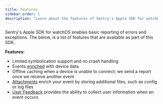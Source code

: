 ```yaml
---
title: Features
sidebar_order: 1
description: "Learn about the features of Sentry's Apple SDK for watchOS."
---
```


Sentry's Apple SDK for watchOS enables basic reporting of errors and exceptions. The below, is a list of features that are available as part of this SDK.

**Features:**

- Limited symbolication support and no crash handling
- Events [enriched](/platforms/apple/enriching-events/context/) with device data
- Offline caching when a device is unable to connect; we send a report once we receive another event
- [Attachments](/platforms/apple/enriching-events/attachments/) enrich your event by storing additional files, such as config or log files
- [User Feedback](/platforms/apple/user-feedback/) provides the ability to collect user information when an event occurs
